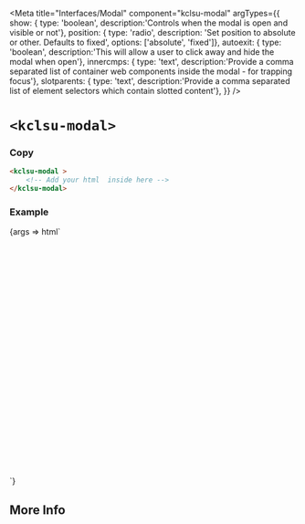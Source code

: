 


<Meta
  title="Interfaces/Modal"
  component="kclsu-modal"
  argTypes={{
    show: { type: 'boolean', description:'Controls when the modal is open and visible or not'},
    position: { type: 'radio', description: 'Set position to absolute or other. Defaults to fixed', options: ['absolute', 'fixed']},
    autoexit: { type: 'boolean', description:'This will allow a user to click away and hide the modal when open'},
    innercmps: { type: 'text', description:'Provide a comma separated list of container web components inside the modal - for trapping focus'},
    slotparents: { type: 'text', description:'Provide a comma separated list of element selectors which contain slotted content'},
  }}
/>

# `<kclsu-modal>`

### Copy

```html
<kclsu-modal >
    <!-- Add your html  inside here -->
</kclsu-modal>
```
### Example

<Canvas withSource="open" >
  <Story name="Basic" component="kclsu-modal" args={{
    show: true,
    autoexit: true
  }}>
    {args => html`
    <div style="position:relative; height: 30em; width: 100vw; overflow: hidden">
        <kclsu-modal
            position="absolute"
            show="${ifDefined(args.show || false)}"
            autoexit="${ifDefined(args.autoexit || undefined)}"
        >
            <!-- Add your html inside here, like this -->
            <h2>Modal heading </h2>
            <p>Set this html inside the opening and closing tags of <kclsu-modal>
        </kclsu-modal>
    </div>
    `}
  </Story>
</Canvas>

<ArgsTable story="Basic"/>


## More Info

<Description markdown={readme} />
